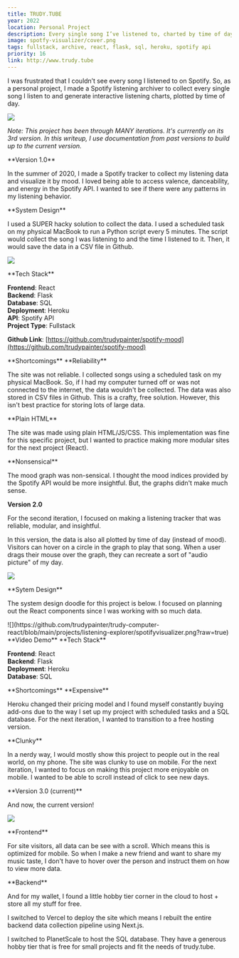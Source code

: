 ```yaml
---
title: TRUDY.TUBE
year: 2022
location: Personal Project
description: Every single song I’ve listened to, charted by time of day
image: spotfy-visualizer/cover.png
tags: fullstack, archive, react, flask, sql, heroku, spotify api
priority: 16
link: http://www.trudy.tube
---
```


<Hero>
  <div>
    <Callout
      link="http://www.trudy.tube"
      text="Launch Site"
    />
  </div>

I was frustrated that I couldn’t see every song I listened to on Spotify.
So, as a personal project, I made a Spotify listening archiver to
collect every single song I listen to and generate interactive listening charts,
plotted by time of day.

![](/trudy-tube/ttv3.gif)

_Note: This project has been through MANY iterations. It's currrently on its 3rd version.
In this writeup, I use documentation from past versions to build up to the current version._

</Hero>

<Line />

<TwoCol>
**Version 1.0**

In the summer of 2020, I made a Spotify tracker to collect my listening data and visualize it by mood.
I loved being able to access valence, danceability, and energy in the Spotify API.
I wanted to see if there were any patterns in my listening behavior.

<Line />

<TwoCol>
**System Design**

I used a SUPER hacky solution to collect the data.
I used a scheduled task on my physical MacBook to run a Python script every 5 minutes.
The script would collect the song I was listening to and the time I listened to it.
Then, it would save the data in a CSV file in Github.

</TwoCol>

![](https://github.com/trudypainter/trudy-computer-react/blob/main/projects/spotify-mood-tracker/spotifymood.svg?raw=true)

<Line />

<TwoCol>
**Tech Stack**

**Frontend**: React  
**Backend**: Flask  
**Database**: SQL  
**Deployment**: Heroku  
**API**: Spotify API  
**Project Type**: Fullstack

**Github Link**: [https://github.com/trudypainter/spotify-mood](https://github.com/trudypainter/spotify-mood)

</TwoCol>

<Line />

<TwoCol>
**Shortcomings**

<TwoCol>
**Reliability**

The site was not reliable. I collected songs using a scheduled task on my physical MacBook. So, if I had my computer turned off or was not connected to the internet, the data wouldn't be collected. The data was also stored in CSV files in Github. This is a crafty, free solution. However, this isn't best practice for storing lots of large data.

</TwoCol>

<TwoCol>
**Plain HTML**

The site was made using plain HTML/JS/CSS.
This implementation was fine for this specific project,
but I wanted to practice making more modular sites for the next project (React).

</TwoCol>

<TwoCol>
**Nonsensical**

The mood graph was non-sensical. I thought the mood indices provided by the Spotify API would be more insightful. But, the graphs didn't make much sense.

</TwoCol>
</TwoCol>
</TwoCol>

<Line />

<TwoCol>

**Version 2.0**

For the second iteration, I focused on making a listening tracker that was
reliable, modular, and insightful.

In this version, the data is also all plotted by time of day (instead of mood).
Visitors can hover on a circle in the graph to play that song.
When a user drags their mouse over the graph, they can recreate a sort of "audio picture"
of my day.

![](/trudy-tube/2.jpg)

<Line />

<TwoCol>
**Sytem Design**

The system design doodle for this project is below. I focused on planning out the React
components since I was working with so much data.

</TwoCol>
![](https://github.com/trudypainter/trudy-computer-react/blob/main/projects/listening-explorer/spotifyvisualizer.png?raw=true)

<Line />

<TwoCol>
**Video Demo**

<Vimeo vimeoId="661674779" />

</TwoCol>

<Line />

<TwoCol>
**Tech Stack**

**Frontend**: React  
**Backend**: Flask  
**Deployment**: Heroku  
**Database**: SQL

</TwoCol>

<Line />

<TwoCol>
**Shortcomings**

<TwoCol>
**Expensive**

Heroku changed their pricing model and
I found myself constantly buying add-ons due to the way
I set up my project with scheduled tasks and a SQL database.
For the next iteration, I wanted to transition to a free hosting version.

</TwoCol>

<TwoCol>
**Clunky**

In a nerdy way, I would mostly show this project to people
out in the real world, on my phone. The site was clunky to use on mobile. For
the next iteration, I wanted to focus on making this project more enjoyable on
mobile. I wanted to be able to scroll instead of click to see new days.

</TwoCol>

</TwoCol>
</TwoCol>

<Line />

<TwoCol>
**Version 3.0 (current)**

And now, the current version!

![](/trudy-tube/ttv3.gif)

<Line />

<TwoCol>
**Frontend**

For site visitors, all data can be see with a scroll.
Which means this is optimized for mobile.
So when I make a new friend and want to share my music taste, I don't have to hover
over the person and instruct them on how to view more data.

</TwoCol>

<TwoCol>
**Backend**

And for my wallet, I found a little hobby tier corner in the
cloud to host + store all my stuff for free.

I switched to Vercel to deploy the site which means I rebuilt the
entire backend data collection
pipeline using Next.js.

I switched to PlanetScale to host the SQL database. They have a generous
hobby tier that is free for small projects and fit the needs of trudy.tube.

</TwoCol>

<Line />

</TwoCol>
